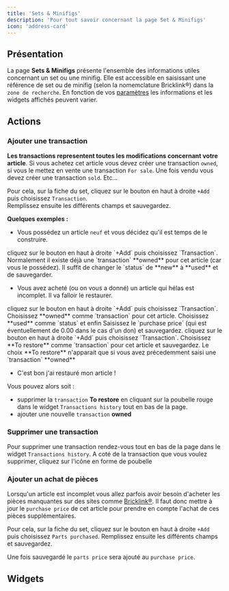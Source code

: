 ```yaml
---
title: 'Sets & Minifigs'
description: 'Pour tout savoir concernant la page Set & Minifigs'
icon: 'address-card'
---
```


## Présentation

La page **Sets & Minifigs** présente l'ensemble des informations utiles concernant un set ou une minifig. Elle est accessible en saisissant une référence de set ou de minifig (selon la nomemclature Bricklink&reg;) dans la `zone de recherche`. En fonction de vos [paramètres](/lg-french/settings) les informations et les widgets affichés peuvent varier.

## Actions
### <Icon icon="square-plus" iconType="regular" color="000000" size={24}/> Ajouter une transaction

**Les transactions representent toutes les modifications concernant votre article**. Si vous achetez cet article vous devez créer une transaction `owned`, si vous le mettez en vente une transaction `For sale`. Une fois vendu vous devez créer une transaction `sold`. Etc...

Pour cela, sur la fiche du set, cliquez sur le bouton en haut à droite `+Add` puis choisissez `Transaction`.<br/>
Remplissez ensuite les différents champs et sauvegardez.

<AddTransaction />

**Quelques exemples :**
- Vous possédez un article `neuf` et vous décidez qu'il est temps de le construire.
<Steps>
  <Step title="Ajouter une transaction">
    cliquez sur le bouton en haut à droite `+Add` puis choisissez `Transaction`.
  </Step>
  <Step title="Saisissez les informations">
    Normalement il existe déjà une `transaction` **owned** pour cet article (car vous le possédez). Il suffit de changer le `status` de **new** à **used** et de sauvegarder.
  </Step>
</Steps>

- Vous avez acheté (ou on vous a donné) un article qui hélas est incomplet. Il va falloir le restaurer.
<Steps>
  <Step title='Ajouter une transaction "owned"'>
    cliquez sur le bouton en haut à droite `+Add` puis choisissez `Transaction`.
  </Step>
  <Step title="Saisissez les informations">
    Choisissez **owned** comme `transaction` pour cet article. Choisissez **used** comme `status` et enfin Saisissez le `purchase price` (qui est éventuellement de 0.00 dans le cas d'un don) et sauvegardez.
  </Step>
    <Step title='Ajouter une transaction "to restore"'>
    cliquez sur le bouton en haut à droite `+Add` puis choisissez `Transaction`.
  </Step>
  <Step title="Saisissez les informations">
    Choisissez **To restore** comme `transaction` pour cet article et sauvegardez.
    <Tip>Le choix **To restore** n'apparait que si vous avez précedemment saisi une `transaction` **owned**</Tip>
  </Step>
</Steps>

- C'est bon j'ai restauré mon article !

Vous pouvez alors soit : 
- supprimer la `transaction` **To restore** en cliquant sur la poubelle rouge dans le widget `Transactions history` tout en bas de la page.
- ajouter une nouvelle `transaction` **owned**

### <Icon icon="trash-can" iconType="solid" color="000000" size={24}/> Supprimer une transaction

Pour supprimer une transaction rendez-vous tout en bas de la page dans le widget `Transactions history`.
A coté de la transaction que vous voulez supprimer, cliquez sur l'icône en forme de poubelle <Icon icon="trash-can" iconType="solid" color="D63939"/>

### <Icon icon="puzzle-piece" iconType="regular" color="000000" size={24}/> Ajouter un achat de pièces

Lorsqu'un article est incomplet vous allez parfois avoir besoin d'acheter les pièces manquantes sur des sites comme [Bricklink&reg;](https://www.bricklink.com).
Il faut donc mettre à jour le `purchase price` de cet article pour prendre en compte l'achat de ces pièces supplémentaires.

Pour cela, sur la fiche du set, cliquez sur le bouton en haut à droite `+Add` puis choisissez `Parts purchased`.
Remplissez ensuite les différents champs et sauvegardez.

<AddParts />

Une fois sauvegardé le `parts price` sera ajouté au `purchase price`.

## Widgets

<SetWidgets />
